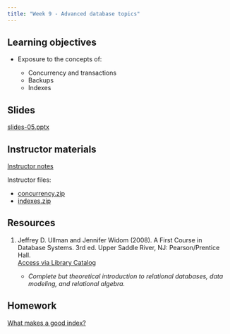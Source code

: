 ```yaml
---
title: "Week 9 - Advanced database topics"
---
```


## Learning objectives

-   Exposure to the concepts of:

    -   Concurrency and transactions
    -   Backups
    -   Indexes

## Slides

[slides-05.pptx](slides-05.pptx)

## Instructor materials

[Instructor notes](instructor-notes-05.qmd)

Instructor files:

-   [concurrency.zip](concurrency.zip)
-   [indexes.zip](indexes.zip)

## Resources

1.  Jeffrey D. Ullman and Jennifer Widom (2008). A First Course in Database Systems. 3rd ed. Upper Saddle River, NJ: Pearson/Prentice Hall.\
    [Access via Library Catalog](https://search.library.ucsb.edu/permalink/01UCSB_INST/1aqck9j/alma990032103790203776)

    -   *Complete but theoretical introduction to relational databases, data modeling, and relational algebra.*

## Homework

[What makes a good index?](hw-05.qmd)
